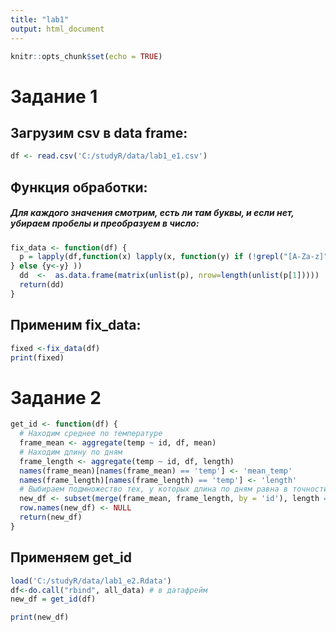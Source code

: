 ```yaml
---
title: "lab1"
output: html_document
---
```


```r
knitr::opts_chunk$set(echo = TRUE)
```

# Задание 1

## Загрузим csv в data frame:

```r
df <- read.csv('C:/studyR/data/lab1_e1.csv')
```

## Функция обработки:

##### Для каждого значения смотрим, есть ли там буквы, и если нет, убираем пробелы и преобразуем в число:

```r
fix_data <- function(df) {
  p = lapply(df,function(x) lapply(x, function(y) if (!grepl("[A-Za-z]", y)) {y <- as.double(gsub(" ", "", y))
} else {y<-y} ))
  dd  <-  as.data.frame(matrix(unlist(p), nrow=length(unlist(p[1]))))
  return(dd)
}
```

## Применим fix_data:
```r
fixed <-fix_data(df)
print(fixed)
```

# Задание 2

```r
get_id <- function(df) {
  # Находим среднее по температуре
  frame_mean <- aggregate(temp ~ id, df, mean)
  # Находим длину по дням
  frame_length <- aggregate(temp ~ id, df, length)
  names(frame_mean)[names(frame_mean) == 'temp'] <- 'mean_temp'
  names(frame_length)[names(frame_length) == 'temp'] <- 'length'
  # Выбираем подмножество тех, у которых длина по дням равна в точности семи
  new_df <- subset(merge(frame_mean, frame_length, by = 'id'), length == 7, select = c('id', 'mean_temp'))
  row.names(new_df) <- NULL
  return(new_df)
}

```

## Применяем get_id
```r
load('C:/studyR/data/lab1_e2.Rdata')
df<-do.call("rbind", all_data) # в датафрейм
new_df = get_id(df)

print(new_df)
```



